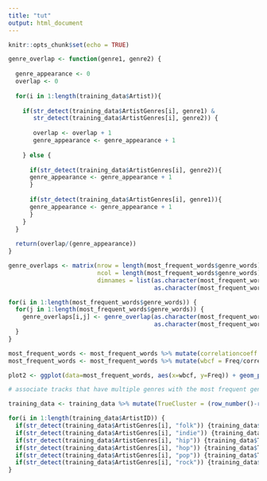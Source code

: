 ```yaml
---
title: "tut"
output: html_document
---
```


```r
knitr::opts_chunk$set(echo = TRUE)
```

```r

genre_overlap <- function(genre1, genre2) {
  
  genre_appearance <- 0
  overlap <- 0
  
  for(i in 1:length(training_data$Artist)){
    
    if(str_detect(training_data$ArtistGenres[i], genre1) &
       str_detect(training_data$ArtistGenres[i], genre2)) {
      
       overlap <- overlap + 1
       genre_appearance <- genre_appearance + 1
    
    } else {
      
      if(str_detect(training_data$ArtistGenres[i], genre2)){
      genre_appearance <- genre_appearance + 1
      }
      
      if(str_detect(training_data$ArtistGenres[i], genre1)){
      genre_appearance <- genre_appearance + 1
      }
    }
  }
  
  return(overlap/(genre_appearance))
}

```

```r

genre_overlaps <- matrix(nrow = length(most_frequent_words$genre_words),
                         ncol = length(most_frequent_words$genre_words),
                         dimnames = list(as.character(most_frequent_words$genre_words),
                                         as.character(most_frequent_words$genre_words)))

for(i in 1:length(most_frequent_words$genre_words)) {
  for(j in 1:length(most_frequent_words$genre_words)) {
    genre_overlaps[i,j] <- genre_overlap(as.character(most_frequent_words$genre_words[i]),
                                         as.character(most_frequent_words$genre_words[j]))
  }
}

most_frequent_words <- most_frequent_words %>% mutate(correlationcoeff = colSums(genre_overlaps))
most_frequent_words <- most_frequent_words %>% mutate(wbcf = Freq/correlationcoeff)

plot2 <- ggplot(data=most_frequent_words, aes(x=wbcf, y=Freq)) + geom_point()+theme_dark()


```

```r

# associate tracks that have multiple genres with the most frequent genre (since these will be broader)

training_data <- training_data %>% mutate(TrueCluster = (row_number()-row_number()))

for(i in 1:length(training_data$ArtistID)) {
  if(str_detect(training_data$ArtistGenres[i], "folk")) {training_data$TrueCluster[i] <- 5}
  if(str_detect(training_data$ArtistGenres[i], "indie")) {training_data$TrueCluster[i] <- 4}
  if(str_detect(training_data$ArtistGenres[i], "hip")) {training_data$TrueCluster[i] <- 3}
  if(str_detect(training_data$ArtistGenres[i], "hop")) {training_data$TrueCluster[i] <- 3}
  if(str_detect(training_data$ArtistGenres[i], "pop")) {training_data$TrueCluster[i] <- 2}
  if(str_detect(training_data$ArtistGenres[i], "rock")) {training_data$TrueCluster[i] <- 1}
}

```